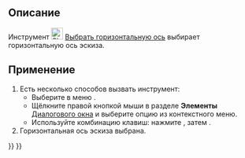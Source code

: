 <languages/>

{{Docnav/ru
|[[Sketcher_SelectOrigin/ru|Выбрать начало координат]]
|[[Sketcher_SelectVerticalAxis/ru|Выбрать вертикальную ось]]
|[[Sketcher_Workbench/ru|Скетчер]]
|IconL=Sketcher_SelectOrigin.svg
|IconR=Sketcher_SelectVerticalAxis.svg
|IconC=Workbench_Sketcher.svg
}}

{{GuiCommand/ru
|Name/ru=Скетчер Выбрать горизонтальную ось
|Name=Sketcher SelectHorizontalAxis
|MenuLocation=Эскиз → Инструменты для эскиза → Выбрать горизонтальную ось
|Workbenches=[[Sketcher_Workbench/ru|Скетчер]]
|Shortcut={{KEY|Z}} {{KEY|H}}
|Version=0.15
}}

<span id="Description"></span>
== Описание ==

Инструмент [[Image:Sketcher_SelectHorizontalAxis.svg|24px]] [[Sketcher_SelectHorizontalAxis/ru|Выбрать горизонтальную ось]] выбирает горизонтальную ось эскиза.

<span id="Usage"></span>
== Применение ==

# Есть несколько способов вызвать инструмент:
#* Выберите в меню {{MenuCommand|Эскиз → Инструменты для эскиза → [[File:Sketcher_SelectHorizontalAxis.svg|16px]] Выбрать горизонтальную ось}}.
#* Щёлкните правой кнопкой мыши в разделе '''Элементы''' [[Sketcher_Dialog/ru|Диалогового окна]] и выберите опцию {{MenuCommand|[[Image:Sketcher_SelectHorizontalAxis.svg|16px]] Выбрать горизонтальную ось}} из контекстного меню.
#* Используйте комбинацию клавиш: нажмите {{KEY|Z}}, затем {{KEY|H}}.
# Горизонтальная ось эскиза выбрана.


{{Docnav/ru
|[[Sketcher_SelectOrigin/ru|Выбрать начало координат]]
|[[Sketcher_SelectVerticalAxis/ru|Выбрать вертикальную ось]]
|[[Sketcher_Workbench/ru|Скетчер]]
|IconL=Sketcher_SelectOrigin.svg
|IconR=Sketcher_SelectVerticalAxis.svg
|IconC=Workbench_Sketcher.svg
}}

{{Sketcher_Tools_navi{{#translation:}}}}
{{Userdocnavi{{#translation:}}}}